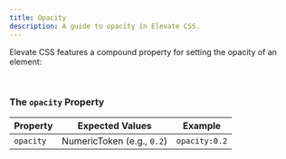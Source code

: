 ```yaml
---
title: Opacity
description: A guide to opacity in Elevate CSS.
---
```


Elevate CSS features a compound property for setting the opacity of an element:

<br/>

### The `opacity` Property

| Property   | Expected Values | Example     |
|------------|--------------------|-----------------------|
| `opacity` |  NumericToken (e.g., `0.2`) |  `opacity:0.2`  |
